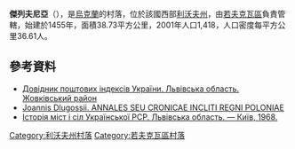 {{coord|50|9|36|N|24|1|26|E|scale:30000|display=title}}

'''傑列夫尼亞'''（{{lang-uk|Деревня}}），是[[烏克蘭|烏克蘭]]的村落，位於該國西部[[利沃夫州|利沃夫州]]，由[[若夫克瓦區|若夫克瓦區]]負責管轄，始建於1455年，面積38.73平方公里，2001年人口1,418，人口密度每平方公里36.61人。

==參考資料==
*[http://www.uaidx.com/13/280/index Довідник поштових індексів України. Львівська область. Жовківський район] {{Wayback|url=http://www.uaidx.com/13/280/index |date=20161003171007 }}
* [https://web.archive.org/web/20140328212918/http://www.vostlit.info/Texts/rus5/Dlugos_2/frametext2.htm Joannis Dlugossii. ANNALES SEU CRONICAE INCLITI REGNI POLONIAE]{{ref-ru}}
* [http://ukrssr.ru/Lvovskaja.obl/Nesterovskij.rajon/Derevnja.html Історія міст і сіл Української РСР. Львівська область. — Київ, 1968.]{{dead link|date=2017年11月 |bot=InternetArchiveBot |fix-attempted=yes }}{{ref-ru}}

{{DEFAULTSORT:Деревня}}
[[Category:利沃夫州村落|Category:利沃夫州村落]]
[[Category:若夫克瓦區村落|Category:若夫克瓦區村落]]


{{Lviv-geo-stub}}